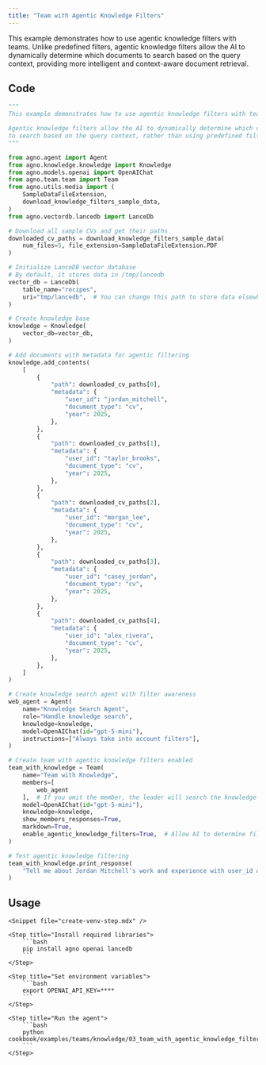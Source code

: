 ```yaml
---
title: "Team with Agentic Knowledge Filters"
---
```


This example demonstrates how to use agentic knowledge filters with teams. Unlike predefined filters, agentic knowledge filters allow the AI to dynamically determine which documents to search based on the query context, providing more intelligent and context-aware document retrieval.

## Code

```python cookbook/examples/teams/knowledge/03_team_with_agentic_knowledge_filters.py
"""
This example demonstrates how to use agentic knowledge filters with teams.

Agentic knowledge filters allow the AI to dynamically determine which documents
to search based on the query context, rather than using predefined filters.
"""

from agno.agent import Agent
from agno.knowledge.knowledge import Knowledge
from agno.models.openai import OpenAIChat
from agno.team.team import Team
from agno.utils.media import (
    SampleDataFileExtension,
    download_knowledge_filters_sample_data,
)
from agno.vectordb.lancedb import LanceDb

# Download all sample CVs and get their paths
downloaded_cv_paths = download_knowledge_filters_sample_data(
    num_files=5, file_extension=SampleDataFileExtension.PDF
)

# Initialize LanceDB vector database
# By default, it stores data in /tmp/lancedb
vector_db = LanceDb(
    table_name="recipes",
    uri="tmp/lancedb",  # You can change this path to store data elsewhere
)

# Create knowledge base
knowledge = Knowledge(
    vector_db=vector_db,
)

# Add documents with metadata for agentic filtering
knowledge.add_contents(
    [
        {
            "path": downloaded_cv_paths[0],
            "metadata": {
                "user_id": "jordan_mitchell",
                "document_type": "cv",
                "year": 2025,
            },
        },
        {
            "path": downloaded_cv_paths[1],
            "metadata": {
                "user_id": "taylor_brooks",
                "document_type": "cv",
                "year": 2025,
            },
        },
        {
            "path": downloaded_cv_paths[2],
            "metadata": {
                "user_id": "morgan_lee",
                "document_type": "cv",
                "year": 2025,
            },
        },
        {
            "path": downloaded_cv_paths[3],
            "metadata": {
                "user_id": "casey_jordan",
                "document_type": "cv",
                "year": 2025,
            },
        },
        {
            "path": downloaded_cv_paths[4],
            "metadata": {
                "user_id": "alex_rivera",
                "document_type": "cv",
                "year": 2025,
            },
        },
    ]
)

# Create knowledge search agent with filter awareness
web_agent = Agent(
    name="Knowledge Search Agent",
    role="Handle knowledge search",
    knowledge=knowledge,
    model=OpenAIChat(id="gpt-5-mini"),
    instructions=["Always take into account filters"],
)

# Create team with agentic knowledge filters enabled
team_with_knowledge = Team(
    name="Team with Knowledge",
    members=[
        web_agent
    ],  # If you omit the member, the leader will search the knowledge base itself.
    model=OpenAIChat(id="gpt-5-mini"),
    knowledge=knowledge,
    show_members_responses=True,
    markdown=True,
    enable_agentic_knowledge_filters=True,  # Allow AI to determine filters
)

# Test agentic knowledge filtering
team_with_knowledge.print_response(
    "Tell me about Jordan Mitchell's work and experience with user_id as jordan_mitchell"
)
```

## Usage

<Steps>

    <Snippet file="create-venv-step.mdx" />

    <Step title="Install required libraries">
        ```bash
        pip install agno openai lancedb
        ```
    </Step>

    <Step title="Set environment variables">
        ```bash
        export OPENAI_API_KEY=****
        ```
    </Step>

    <Step title="Run the agent">
        ```bash
        python cookbook/examples/teams/knowledge/03_team_with_agentic_knowledge_filters.py
        ```
    </Step>

</Steps>
